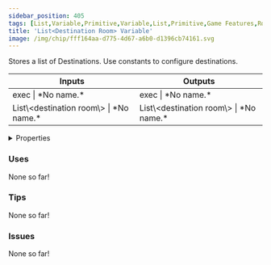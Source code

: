```yaml
---
sidebar_position: 405
tags: [List,Variable,Primitive,Variable,List,Primitive,Game Features,Room Flow]
title: 'List<Destination Room> Variable'
image: /img/chip/fff164aa-d775-4d67-a6b0-d1396cb74161.svg
---
```


Stores a list of Destinations. Use constants to configure destinations.



<IChip uuid="fff164aa-d775-4d67-a6b0-d1396cb74161"/>

<table><thead><tr><th>Inputs</th><th>Outputs</th></tr></thead><tbody><tr><td>exec | *No name.*</td><td>exec | *No name.*</td></tr><tr><td>List\&lt;destination room\&gt; | *No name.*</td><td>List\&lt;destination room\&gt; | *No name.*</td></tr></tbody></table>

<details>
  <summary>Properties</summary>
  <div>
    <div>
    <table>
      <tbody>
        <tr>
          <td>Is beta required?</td>
          <td>No</td>
        </tr>
        <tr>
          <td>Is chip a trolling risk?</td>
          <td>No</td>
        </tr>
        <tr>
          <td>Is chip a role assignment risk?</td>
          <td>No</td>
        </tr>
        <tr>
          <td>Chip UUID</td>
          <td>fff164aa-d775-4d67-a6b0-d1396cb74161</td>
        </tr>
        <tr>
          <td>Room availability</td>
          <td>Available everywhere</td>
        </tr>
      </tbody>
    </table>
    </div>
  </div>
</details>

### Uses

None so far!

### Tips

None so far!

### Issues

None so far!